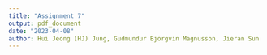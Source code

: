 ```yaml
---
title: "Assignment 7"
output: pdf_document
date: "2023-04-08"
author: Hui Jeong (HJ) Jung, Gudmundur Björgvin Magnusson, Jieran Sun
---
```

